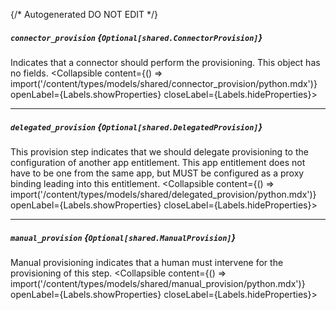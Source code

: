 {/* Autogenerated DO NOT EDIT  */}

##### `connector_provision` *{`Optional[shared.ConnectorProvision]`}*
Indicates that a connector should perform the provisioning. This object has no fields.
<Collapsible content={() => import('/content/types/models/shared/connector_provision/python.mdx')} openLabel={Labels.showProperties} closeLabel={Labels.hideProperties}>
</Collapsible>

---
##### `delegated_provision` *{`Optional[shared.DelegatedProvision]`}*
This provision step indicates that we should delegate provisioning to the configuration of another app entitlement. This app entitlement does not have to be one from the same app, but MUST be configured as a proxy binding leading into this entitlement.
<Collapsible content={() => import('/content/types/models/shared/delegated_provision/python.mdx')} openLabel={Labels.showProperties} closeLabel={Labels.hideProperties}>
</Collapsible>

---
##### `manual_provision` *{`Optional[shared.ManualProvision]`}*
Manual provisioning indicates that a human must intervene for the provisioning of this step.
<Collapsible content={() => import('/content/types/models/shared/manual_provision/python.mdx')} openLabel={Labels.showProperties} closeLabel={Labels.hideProperties}>
</Collapsible>


